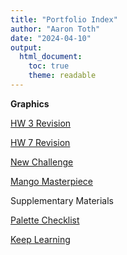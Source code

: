 ```yaml
---
title: "Portfolio Index"
author: "Aaron Toth"
date: "2024-04-10"
output:
  html_document:
    toc: true
    theme: readable
---
```


**Graphics**

[HW 3 Revision](https://github.com/King-Cabbage/DATA-304/blob/1783607b6b7a92765a75882ed0ddbe8642da983d/docs/DATA_304/DATA%20304%20Final%20Portfolio/1_HW_3_Revision/HW_3_Revision.html)

[HW 7 Revision](https://github.com/King-Cabbage/DATA-304/blob/1783607b6b7a92765a75882ed0ddbe8642da983d/docs/DATA_304/DATA%20304%20Final%20Portfolio/2_HW_7_Revision/HW_7_Revision.html)

[New Challenge](https://github.com/King-Cabbage/DATA-304/blob/1783607b6b7a92765a75882ed0ddbe8642da983d/docs/DATA_304/DATA%20304%20Final%20Portfolio/3_New_Challenge/New_Challenge.html)

[Mango Masterpiece](https://github.com/King-Cabbage/DATA-304/blob/1783607b6b7a92765a75882ed0ddbe8642da983d/docs/DATA_304/DATA%20304%20Final%20Portfolio/4_Mango_Masterpiece/Mango_Masterpiece.html)

Supplementary Materials

[Palette Checklist]()

[Keep Learning]()